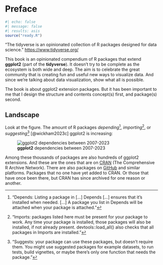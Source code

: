 # Preface {.unnumbered}

```r
#| echo: false
#| message: false
#| results: asis
source("ready.R")
```

"The tidyverse is an opinionated collection of R packages designed for data science." <https://www.tidyverse.org/>

This book is an opinionated compendium of R packages that extend **ggplot2** (part of the **tidyverse**). It doesn’t try to be complete as the ecosystem is both wide and deep. The aim is to celebrate the great community that is creating fun and useful new ways to visualize data. And since we’re talking about data visualization, show what all is possible.

The book is about ggplot2 extension packages. But it has been important to me that I design the structure and contents concept(s) first, and package(s) second.

## Landscape {#sec-landscape}

Look at the figure. The amount of R packages *depending*[^preface-1], *importing*[^preface-2], or *suggesting*[^preface-3] [@wickham2023c] ggplot2 is increasing:

[^preface-1]: "Depends: Listing a package in \[...\] Depends \[...\] ensures that it’s installed when needed. \[...\] A package you list in Depends will be attached when your package is attached."

[^preface-2]: "Imports: packages listed here must be present for your package to work. Any time your package is installed, those packages will also be installed, if not already present. devtools::load_all() also checks that all packages in Imports are installed."

[^preface-3]: "Suggests: your package can use these packages, but doesn’t require them. You might use suggested packages for example datasets, to run tests, build vignettes, or maybe there’s only one function that needs the package."

![**ggplot2** dependencies between 2007-2023](img/ggplot2_dependencies_2024-12-31.png){.lightbox}

Among these thousands of packages are also hundreds of ggplot2 extensions. And these are the ones that are on [CRAN](https://cran.r-project.org/) (The Comprehensive R Archive Network). There are also packages on [GitHub](https://github.com/) and similar platforms. Packages that no one have yet added to CRAN. Or those that have once been there, but CRAN has since archived for one reason or another.
